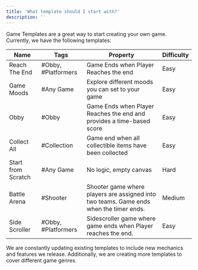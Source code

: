 ```yaml
---
title: 'What template should I start with?'
description: ''
---
```


Game Templates are a great way to start creating your own game. Currently, we have the following templates:

| Name | Tags                           | Property | Difficulty |
| --------      | ------------------------------------- | -------- | ------- |
| Reach The End | #Obby, #Platformers   | Game Ends when Player Reaches the end | Easy |
| Game Moods   | #Any Game                          | Explore different moods you can set to your game     |Easy |
| Obby   | #Obby | Game Ends when Player Reaches the end and provides a time-based score     | Easy |
| Collect All   | #Collection | Game end when all collectible items have been collected     | Easy |
| Start from Scratch   | #Any Game | No logic, empty canvas     | Hard |
| Battle Arena   | #Shooter | Shooter game where players are assigned into two teams. Game ends when the timer ends.      | Medium |
| Side Scroller   | #Obby, #Platformers | Sidescroller game where game ends when Player reaches the end.     | Easy |

We are constantly updating existing templates to include new mechanics and features we release. Additionally, we are creating more templates to cover different game genres.
